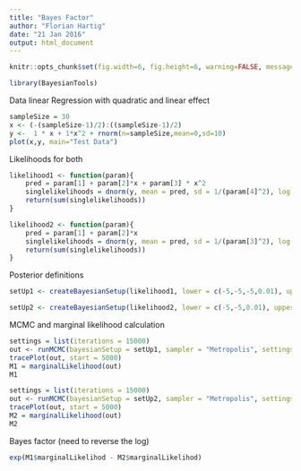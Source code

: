 ```yaml
---
title: "Bayes Factor"
author: "Florian Hartig"
date: "21 Jan 2016"
output: html_document
---
```


```r
knitr::opts_chunk$set(fig.width=6, fig.height=6, warning=FALSE, message=FALSE)
```


```r
library(BayesianTools)
```


Data linear Regression with quadratic and linear effect

```r
sampleSize = 30
x <- (-(sampleSize-1)/2):((sampleSize-1)/2)
y <-  1 * x + 1*x^2 + rnorm(n=sampleSize,mean=0,sd=10)
plot(x,y, main="Test Data")
```

Likelihoods for both

```r
likelihood1 <- function(param){
    pred = param[1] + param[2]*x + param[3] * x^2
    singlelikelihoods = dnorm(y, mean = pred, sd = 1/(param[4]^2), log = T)
    return(sum(singlelikelihoods))  
}

likelihood2 <- function(param){
    pred = param[1] + param[2]*x 
    singlelikelihoods = dnorm(y, mean = pred, sd = 1/(param[3]^2), log = T)
    return(sum(singlelikelihoods))  
}
```


Posterior definitions


```r
setUp1 <- createBayesianSetup(likelihood1, lower = c(-5,-5,-5,0.01), upper = c(5,5,5,30))

setUp2 <- createBayesianSetup(likelihood2, lower = c(-5,-5,0.01), upper = c(5,5,30))
```

MCMC and marginal likelihood calculation

```r
settings = list(iterations = 15000)
out <- runMCMC(bayesianSetup = setUp1, sampler = "Metropolis", settings = settings)
tracePlot(out, start = 5000)
M1 = marginalLikelihood(out)
M1

settings = list(iterations = 15000)
out <- runMCMC(bayesianSetup = setUp2, sampler = "Metropolis", settings = settings)
tracePlot(out, start = 5000)
M2 = marginalLikelihood(out)
M2
```

Bayes factor (need to reverse the log)

```r
exp(M1$marginalLikelihod - M2$marginalLikelihod)
```




